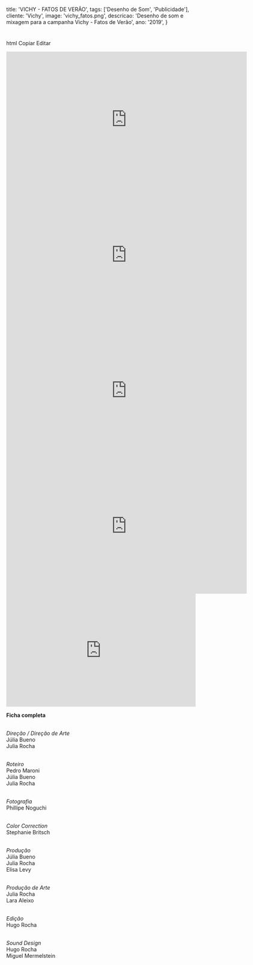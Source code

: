   title: 'VICHY - FATOS DE VERÃO',
  tags: ['Desenho de Som', 'Publicidade'],
  cliente: 'Vichy',
  image: 'vichy_fatos.png',
  descricao: 'Desenho de som e mixagem para a campanha Vichy - Fatos de Verão',
  ano: '2019',
}

# 
html
Copiar
Editar
<iframe src="https://player.vimeo.com/video/261013203?color=ffffff&title=0&byline=0&portrait=0" width="640" height="360" frameborder="0" webkitallowfullscreen mozallowfullscreen allowfullscreen></iframe>

<iframe src="https://player.vimeo.com/video/261012708?color=ffffff&title=0&byline=0&portrait=0" width="640" height="360" frameborder="0" webkitallowfullscreen mozallowfullscreen allowfullscreen></iframe>

<iframe src="https://player.vimeo.com/video/262235378?app_id=122963&wmode=opaque" width="640" height="360" frameborder="0" title="Vichy Camu Camu" webkitallowfullscreen mozallowfullscreen allowfullscreen></iframe>

<iframe src="https://player.vimeo.com/video/263187891?app_id=122963&wmode=opaque" width="640" height="360" frameborder="0" title="Vichy Kombucha" webkitallowfullscreen mozallowfullscreen allowfullscreen></iframe>

<iframe width="100%" height="300" scrolling="no" frameborder="no" allow="autoplay" src="https://w.soundcloud.com/player/?url=https%3A//api.soundcloud.com/playlists/938450149&color=%23ff5500&auto_play=false&hide_related=false&show_comments=true&show_user=true&show_reposts=false&show_teaser=true&visual=true"></iframe>

<b>Ficha completa</b><br /><br />

<i>Direção / Direção de Arte</i><br />
Júlia Bueno<br />
Julia Rocha<br /><br />

<i>Roteiro</i><br />
Pedro Maroni<br />
Júlia Bueno<br />
Julia Rocha<br /><br />

<i>Fotografia</i><br />
Phillipe Noguchi<br /><br />

<i>Color Correction</i><br />
Stephanie Britsch<br /><br />

<i>Produção</i><br />
Júlia Bueno<br />
Julia Rocha<br />
Elisa Levy<br /><br />

<i>Produção de Arte</i><br />
Julia Rocha<br />
Lara Aleixo<br /><br />

<i>Edição</i><br />
Hugo Rocha<br /><br />

<i>Sound Design</i><br />
Hugo Rocha<br />
Miguel Mermelstein
